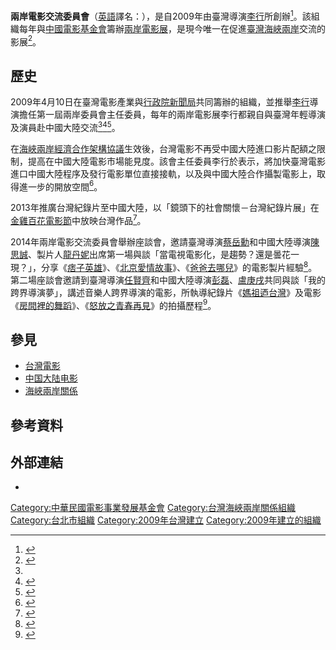 {{Infobox company
| name                = 兩岸電影交流委員會
| name_en             = Cross-Strait Films Exchange Committee
| foundation          = {{Start date|2009|4|10}}
| location            = {{ROC}}[[台北市|台北市]][[中正區_(臺北市)|中正區]]<br/>[[中華路_(臺北市)|中華路一段]]196號8樓 
| industry            = [[第五產業|第五產業]]
| parent              = [[中華民國電影事業發展基金會|中華民國電影事業發展基金會]]<ref>{{cite news|url=http://punchline.asia/archives/50894|title=專訪／「兩岸電影交流委員會」秘書長段存馨：走過十年的兩岸電影節，是如何開始的？|author1=商台玉|date=2018-06-11|publisher=娛樂重擊|accessdate=2018-06-12|archive-date=2018-06-12|archive-url=https://web.archive.org/web/20180612143410/http://punchline.asia/archives/50894|dead-url=no}}</ref>
| founder             = [[李行|李行]]
| key_people          = 李行
}}

'''兩岸電影交流委員會'''（[[英語|英語]]譯名：{{lang|en|'''Cross-Strait Films Exchange Committee'''}}），是自2009年由臺灣導演[[李行|李行]]所創辦<ref name = m20167857>{{cite news |url= http://media.people.com.cn/BIG5/n/2013/0111/c40606-20167857.html |title= 台灣著名導演李行：兩岸電影交流第一人 |publisher= 人民日報 |date= 2013-01-11 |author= 柳秀文 |accessdate= 2016-03-17 |archive-date= 2016-03-25 |archive-url= https://web.archive.org/web/20160325044937/http://media.people.com.cn/BIG5/n/2013/0111/c40606-20167857.html |dead-url= no }}</ref>。該組織每年與[[中國電影基金會|中國電影基金會]]籌辦[[兩岸電影展|兩岸電影展]]，是現今唯一在促進[[臺灣海峽兩岸關係|臺灣海峽兩岸]]交流的影展<ref>{{cite news |url= http://www.chinatimes.com/realtimenews/20150420004338-260404 |title= 「兩岸電影展」七年不癢交流更緊密 |publisher= 中國時報 |date= 2015-04-20 |author= 吳冠瑾 |accessdate= 2016-03-17 |archive-date= 2016-03-27 |archive-url= https://web.archive.org/web/20160327064327/http://www.chinatimes.com/realtimenews/20150420004338-260404 |dead-url= no }}</ref>。

== 歷史 ==
2009年4月10日在臺灣電影產業與[[行政院新聞局|行政院新聞局]]共同籌辦的組織，並推舉[[李行|李行]]導演擔任第一屆兩岸委員會主任委員，每年的兩岸電影展李行都親自與臺灣年輕導演及演員赴中國大陸交流<ref name = m20167857/><ref>{{cite news |url= http://ent.ltn.com.tw/news/breakingnews/2036609 |title= 7部國片攻進北京 李行喊話拍台版《玩命關頭》 |publisher= 自由時報 |date= 2017-04-14 |author= 許世穎 |accessdate= 2017-09-27 |archive-date= 2017-09-28 |archive-url= https://web.archive.org/web/20170928005513/http://ent.ltn.com.tw/news/breakingnews/2036609 |dead-url= no }}</ref><ref>{{cite news |url= http://play.nownews.com/archives/63527 |title= 鳳小岳、李李仁、林子熙　赴陸為台灣電影加油 |publisher= 今日新聞 |date= 2017-04-15 |author= 翁新涵 |accessdate= 2017-09-27 |archive-date= 2017-09-28 |archive-url= https://web.archive.org/web/20170928005431/http://play.nownews.com/archives/63527 |dead-url= no }}</ref>。

在[[海峽兩岸經濟合作架構協議|海峽兩岸經濟合作架構協議]]生效後，台灣電影不再受中國大陸進口影片配額之限制，提高在中國大陸電影市場能見度。該會主任委員李行於表示，將加快臺灣電影進口中國大陸程序及發行電影單位直接接軌，以及與中國大陸合作攝製電影上，取得進一步的開放空間<ref>{{cite news |url= http://big5.taiwan.cn/xwzx/la/201306/t20130608_4293273.htm |title= 第五屆兩岸電影展在臺北開幕 |publisher= 中國新聞網 |date= 2013-06-08 |author= 路梅、劉舒淩 |accessdate= 2017-09-27 |archive-date= 2017-09-28 |archive-url= https://web.archive.org/web/20170928005441/http://big5.taiwan.cn/xwzx/la/201306/t20130608_4293273.htm |dead-url= no }}</ref>。

2013年推廣台灣紀錄片至中國大陸，以「鏡頭下的社會關懷－台灣紀錄片展」在[[金雞百花電影節|金雞百花電影節]]中放映台灣作品<ref>{{cite news |url= https://tw.news.yahoo.com/台灣5紀錄片-前進金雞百花-125616838.html |title= 台灣5紀錄片 前進金雞百花 |publisher= 中央社 |date= 2013-09-20 |author= 徐卉 |accessdate= 2017-09-27 |archive-date= 2019-05-13 |archive-url= https://web.archive.org/web/20190513045142/https://tw.news.yahoo.com/%E5%8F%B0%E7%81%A35%E7%B4%80%E9%8C%84%E7%89%87-%E5%89%8D%E9%80%B2%E9%87%91%E9%9B%9E%E7%99%BE%E8%8A%B1-125616838.html }}</ref>。

2014年兩岸電影交流委員會舉辦座談會，邀請臺灣導演[[蔡岳勳|蔡岳勳]]和中國大陸導演[[陳思誠|陳思誠]]、製片人[[龍丹妮|龍丹妮]]出席第一場與談「當電視電影化，是趨勢？還是曇花一現？」，分享《[[痞子英雄|痞子英雄]]》、《[[北京爱情故事_(电影)|北京愛情故事]]》、《[[爸爸去哪兒_(電影)|爸爸去哪兒]]》的電影製片經驗<ref>{{cite news |url= https://anntw.com/articles/20140601-hp3b |title= 電視劇躍上大螢幕 兩岸導演分享 |publisher= 醒報 |date= 2014-06-01 |author= 方家敏 |accessdate= 2017-09-27 |archive-date= 2017-09-28 |archive-url= https://web.archive.org/web/20170928005341/https://anntw.com/articles/20140601-hp3b |dead-url= no }}</ref>。第二場座談會邀請到臺灣導演[[任賢齊|任賢齊]]和中國大陸導演[[彭磊|彭磊]]、[[盧庚戌|盧庚戌]]共同與談「我的跨界導演夢」，講述音樂人跨界導演的電影，所執導紀錄片《[[媽祖迺台灣|媽祖迺台灣]]》及電影《[[房間裡的舞蹈|房間裡的舞蹈]]》、《[[怒放之青春再見|怒放之青春再見]]》的拍攝歷程<ref>{{cite news |url= http://www.chinatimes.com/realtimenews/20140602003288-260404 |title= 我的跨界導演夢 辦座談會 |publisher= 中國時報 |date= 2014-06-02 |author= 盧禕祺 |accessdate= 2017-09-27 |archive-date= 2017-09-27 |archive-url= https://web.archive.org/web/20170927202234/http://www.chinatimes.com/realtimenews/20140602003288-260404 |dead-url= no }}</ref>。

== 參見 ==
*[[台灣電影|台灣電影]]
*[[中国大陆电影|中国大陆电影]]
*[[海峽兩岸關係|海峽兩岸關係]]

== 參考資料 ==
{{reflist|2}}

== 外部連結 ==
*{{facebook|CSFEC}}

{{中華民國電影事業發展基金會}}

[[Category:中華民國電影事業發展基金會|Category:中華民國電影事業發展基金會]]
[[Category:台灣海峽兩岸關係組織|Category:台灣海峽兩岸關係組織]]
[[Category:台北市組織|Category:台北市組織]]
[[Category:2009年台灣建立|Category:2009年台灣建立]]
[[Category:2009年建立的組織|Category:2009年建立的組織]]